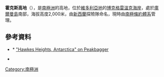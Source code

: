 '''霍克斯高地'''（{{lang-en|Hawkes Heights}}），是[[南極洲|南極洲]]的高地，位於[[維多利亞地|維多利亞地]]的[[博克格雷溫克海岸|博克格雷溫克海岸]]，處於[[庫爾曼島|庫爾曼島]]南部，海拔高度2,000米，由[[新西蘭|新西蘭]]探險隊命名，現時由[[南極條約體系|南極條約體系]]管理。

==參考資料==
*{{cite gnis | type = antarid | id = 6502| name = Hawkes Heights | accessdate = 2012-05-31}}* [http://www.peakbagger.com/peak.aspx?pid=12179 "Hawkes Heights, Antarctica" on Peakbagger]
*{{usgs-gazetteer|id=6502}}

{{DEFAULTSORT:Hawkes Heights}}
[[Category:南極洲|Category:南極洲]]


{{BorchgrevinkCoast-geo-stub}}